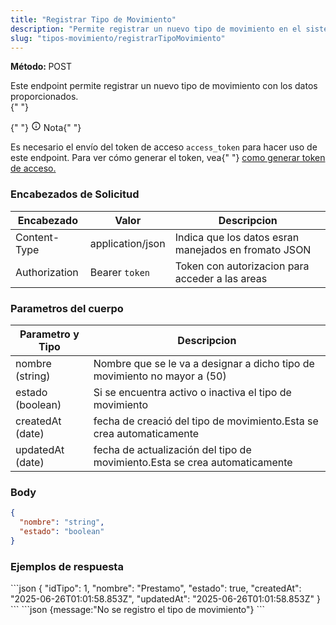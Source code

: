 ```yaml
---
title: "Registrar Tipo de Movimiento"
description: "Permite registrar un nuevo tipo de movimiento en el sistema."
slug: "tipos-movimiento/registrarTipoMovimiento"
---
```



<p>
  <strong>Método: </strong>
  <span class="sl-badge caution small astro-avdet4wd">POST</span>
</p>
Este endpoint permite registrar un nuevo tipo de movimiento con los datos proporcionados.

<Tabs>
  <TabItem label="Endpoint">
    <ApiEndpoint url={`${API_BASE_URL}/tipos-movimiento`} />
  </TabItem>
</Tabs>

<aside aria-label="Nota" class="starlight-aside starlight-aside--note">
  {" "}
  <p class="starlight-aside__title" aria-hidden="true">
    {" "}
    <svg
      aria-hidden="true"
      class="starlight-aside__icon astro-c6vsoqas"
      width="16"
      height="16"
      viewBox="0 0 24 24"
      fill="currentColor"
      style="--sl-icon-size: 1em;"
    >
      <path d="M12 11a1 1 0 0 0-1 1v4a1 1 0 0 0 2 0v-4a1 1 0 0 0-1-1Zm.38-3.92a1 1 0 0 0-.76 0 1 1 0 0 0-.33.21 1.15 1.15 0 0 0-.21.33 1 1 0 0 0 .21 1.09c.097.088.209.16.33.21A1 1 0 0 0 13 8a1.05 1.05 0 0 0-.29-.71 1 1 0 0 0-.33-.21ZM12 2a10 10 0 1 0 0 20 10 10 0 0 0 0-20Zm0 18a8 8 0 1 1 0-16.001A8 8 0 0 1 12 20Z"></path>
    </svg>
    Nota{" "}
  </p>
  Es necesario el envío del token de acceso <code>access_token</code> para hacer
  uso de este endpoint. Para ver cómo generar el token, vea{" "}
  <a href="/usuarios/login">como generar token de acceso.</a>
</aside>

<h3>Encabezados de Solicitud</h3>

| Encabezado    | Valor            | Descripcion                                          |
| ------------- | ---------------- | ---------------------------------------------------- |
| Content-Type  | application/json | Indica que los datos esran manejados en fromato JSON |
| Authorization | Bearer `token`   | Token con autorizacion para acceder a las areas      |

<h3>Parametros del cuerpo</h3>

| Parametro y Tipo | Descripcion                                                                |
| ---------------- | -------------------------------------------------------------------------- |
| nombre (string)  | Nombre que se le va a designar a dicho tipo de movimiento no mayor a (50)  |
| estado (boolean) | Si se encuentra activo o inactiva el tipo de movimiento                    |
| createdAt (date) | fecha de creació del tipo de movimiento.Esta se crea automaticamente       |
| updatedAt (date) | fecha de actualización del tipo de movimiento.Esta se crea automaticamente |

### Body

```json
{
  "nombre": "string",
  "estado": "boolean"
}
```

<h3>Ejemplos de respuesta</h3>

<Tabs>
  <TabItem label="Status 201">
  ```json
{
    "idTipo": 1,
    "nombre": "Prestamo",
    "estado": true,
    "createdAt": "2025-06-26T01:01:58.853Z",
    "updatedAt": "2025-06-26T01:01:58.853Z"
}
```
  </TabItem>

  <TabItem label="Status 400">
  ```json
  {message:"No se registro el tipo de movimiento"}
  ```
  </TabItem>
</Tabs>
